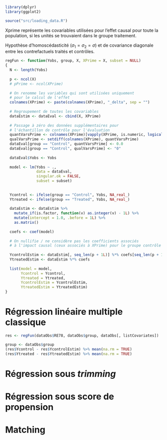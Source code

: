 ```r
library(dplyr)
library(ggplot2)
```

```r
source("src/loading_data.R")
```

Xprime représente les covariables utilisées pour l'effet causal pour toute la population, si les unités se trouvaient dans le groupe traitement.

Hypothèse d'homoscédasticité ($\sigma_1=\sigma_2=\sigma$) et de covariance diagonale entre les contrefactuels traités et contrôles.
```r
regFun <- function(Yobs, group, X, XPrime = X, subset = NULL)
{
  N <- length(Yobs)
  
  p <- ncol(X)
  # pPrime <- ncol(XPrime)
  
  # On renomme les variables qui sont utilisées uniquement
  # pour le calcul de l'effet
  colnames(XPrime) <- paste(colnames(XPrime), "_delta", sep = "")
  
  # Regroupement de toutes les covariables
  dataEstim <- dataEval <- cbind(X, XPrime)
  
  # Passage à zéro des données supplémentaires pour
  # l'échantillon de contrôle pour l'évaluation
  quantVarsPrime <- colnames(XPrime)[vapply(XPrime, is.numeric, logical(1L))]
  qualVarsPrime <- setdiff(colnames(XPrime), quantVarsPrime)
  dataEval[group == "Control", quantVarsPrime] <- 0.0
  dataEval[group == "Control", qualVarsPrime] <- "0"
  
  dataEval$Yobs <- Yobs
  
  model <- lm(Yobs ~ .,
              data = dataEval, 
              singular.ok = FALSE,
              subset = subset)
  
  
  Ycontrol <- ifelse(group == "Control", Yobs, NA_real_)
  Ytreated <- ifelse(group == "Treated", Yobs, NA_real_)
  
  dataEstim <- dataEstim %>% 
    mutate_if(is.factor, function(v) as.integer(v) - 1L) %>% 
    mutate(intercept = 1.0, .before = 1L) %>% 
    as.matrix()
  
  coefs <- coef(model)
  
  # On nullifie / ne considère pas les coefficients associés 
  # à l'impact causal (ceux associés à XPrime) pour le groupe contrôle
  
  YcontrolEstim <- dataEstim[, seq_len(p + 1L)] %*% coefs[seq_len(p + 1L)]
  YtreatedEstim <- dataEstim %*% coefs
  
  list(model = model,
       Ycontrol = Ycontrol, 
       Ytreated = Ytreated, 
       YcontrolEstim = YcontrolEstim, 
       YtreatedEstim = YtreatedEstim)
}
```

# Régression linéaire multiple classique

```r
res <- regFun(dataObs$RE78, dataObs$group, dataObs[, listCovariates])
```

```r
group <- dataObs$group
(res$Ycontrol - res$YcontrolEstim) %>% mean(na.rm = TRUE)
(res$Ytreated - res$YtreatedEstim) %>% mean(na.rm = TRUE)
```
# Régression sous *trimming*

# Régression sous score de propension

# Matching
